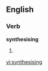 
==English==

===Verb===
'''synthesising'''

# {{present participle of|[[synthesise]]}}

[[vi:synthesising]]